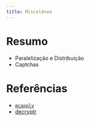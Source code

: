 ```yaml
---
title: Miscelânea
---
```


# Resumo

* Paralelização e Distribuição
* Captchas

# Referências

* [`mcapply`](https://www.rforge.net/doc/packages/multicore/mclapply.html)
* [decryptr](https://decryptr.netlify.com)
